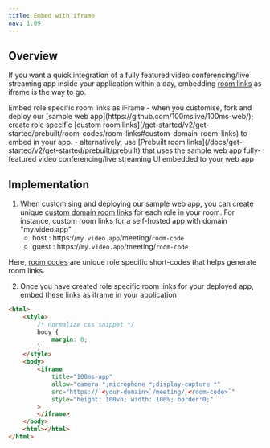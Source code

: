 ```yaml
---
title: Embed with iframe
nav: 1.09
---
```


## Overview

If you want a quick integration of a fully featured video conferencing/live streaming app inside your application within a day, embedding [room links](/get-started/v2/get-started/prebuilt/room-codes/room-links) as iframe is the way to go.

<Callout icon="link" title="iFrame Basics">
    Embed role specific room links as iFrame - when you customise, fork and deploy our [sample web
    app](https://github.com/100mslive/100ms-web/); create role specific [custom room
    links](/get-started/v2/get-started/prebuilt/room-codes/room-links#custom-domain-room-links) to
    embed in your app. - alternatively, use [Prebuilt room
    links](/docs/get-started/v2/get-started/prebuilt/prebuilt) that uses the sample web app
    fully-featured video conferencing/live streaming UI embedded to your web app
</Callout>

## Implementation

1. When customising and deploying our sample web app, you can create unique [custom domain room links](/javascript/v2/quickstart/react-sample-app/build-and-deploy) for each role in your room. For instance, custom room links for a self-hosted app with domain "my.video.app"
    - host : https://`my.video.app`/meeting/`room-code`
    - guest : https://`my.video.app`/meeting/`room-code`

Here, [room codes](/get-started/v2/get-started/prebuilt/room-codes/overview) are unique role specific short-codes that helps generate room links.

2. Once you have created role specific room links for your deployed app, embed these links as iframe in your application

```html
<html>
    <style>
        /* normalize css snippet */
        body {
            margin: 0;
        }
    </style>
    <body>
        <iframe
            title="100ms-app"
            allow="camera *;microphone *;display-capture *"
            src="https://`<your-domain>`/meeting/`<room-code>`"
            style="height: 100vh; width: 100%; border:0;"
        >
        </iframe>
    </body>
    <html></html>
</html>
```
